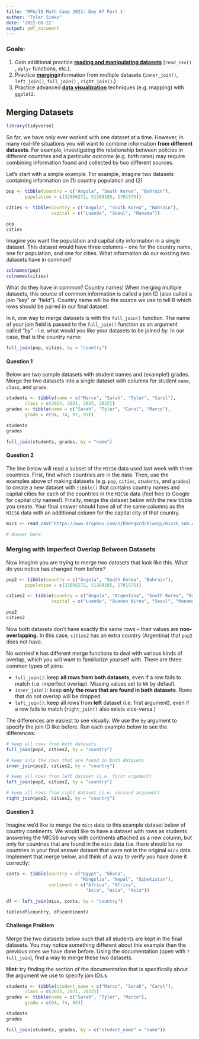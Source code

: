 ```yaml
---
title: 'MPA/ID Math Camp 2022: Day #7 Part 1'
author: "Tyler Simko"
date: '2022-08-22'
output: pdf_document
---
```


### Goals:

1.  Gain additional practice [**reading and manipulating datasets**]{.underline} (`read_csv()` , `dplyr` functions, etc.).
2.  Practice [**merging**]{.underline}information from multiple datasets (`inner_join()`, `left_join()`, `full_join()` , `right_join()`.)
3.  Practice advanced [**data visualization**]{.underline} techniques (e.g. mapping) with `ggplot2`.

## Merging Datasets

```r
library(tidyverse)
```

So far, we have only ever worked with one dataset at a time. However, in many real-life situations you will want to combine information **from different datasets**. For example, investigating the relationship between policies in different countries and a particular outcome (e.g. birth rates) may require combining information found and collected by two different sources.

Let's start with a simple example. For example, imagine two datasets containing information on (1) country population and (2)

```r
pop <- tibble(country = c("Angola", "South Korea", "Bahrain"),
       population = c(32866272, 51269185, 1701575))

cities <- tibble(country = c("Angola", "South Korea", "Bahrain"),
                 capital = c("Luanda", "Seoul", "Manama"))

pop
cities
```

Imagine you want the population and capital city information in a single dataset. This dataset would have three columns -- one for the country name, one for population, and one for cities. What information do our existing two datasets have in common?

```r
colnames(pop)
colnames(cities)
```

What do they have in common? Country names! When merging multiple datasets, this source of common information is called a join ID (also called a join "key" or "field"). Country name will be the source we use to tell R which rows should be paired in our final dataset.

In `R`, one way to merge datasets is with the `full_join()` function. The name of your join field is passed to the `full_join()` function as an argument called "by" - i.e. what would you like your datasets to be joined *by.* In our case, that is the country name:

```r
full_join(pop, cities, by = "country")
```

#### Question 1

Below are two sample datasets with student names and (example!) grades. Merge the two datasets into a single dataset with columns for student `name`, `class`, and `grade`.

```r
students <- tibble(name = c("Marco", "Sarah", "Tyler", "Carol"),
       class = c(2023, 2021, 2023, 2022))
grades <- tibble(name = c("Sarah", "Tyler", "Carol", "Marco"),
       grade = c(94, 74, 97, 95))

students
grades

full_join(students, grades, by = "name")
```

#### Question 2

The line below will read a subset of the `MICS6` data used last week with three countries. First, find which countries are in the data. Then, use the examples above of making datasets (e.g. `pop`, `cities`, `students`, and `grades`) to create a new dataset with `tibble()` that contains country names and capital cities for each of the countries in the `MICS6` data (feel free to Google for capital city names!). Finally, merge the dataset below with the new tibble you create. Your final answer should have all of the same columns as the `MICS6` data with an additional column for the capital city of that country.

```r
mics <- read_csv("https://www.dropbox.com/s/bhenqxcdcklwvgg/mics6_sub.csv?dl=1")

# Answer here
```

### Merging with Imperfect Overlap Between Datasets

Now imagine you are trying to merge two datasets that look like this. What do you notice has changed from before?

```r
pop2 <- tibble(country = c("Angola", "South Korea", "Bahrain"),
       population = c(32866272, 51269185, 1701575))

cities2 <- tibble(country = c("Angola", "Argentina", "South Korea", "Bahrain"),
                 capital = c("Luanda", "Buenos Aires", "Seoul", "Manama"))

pop2
cities2
```

Now both datasets don't have exactly the same rows -- their values are **non-overlapping.** In this case, `cities2` has an extra country (Argentina) that `pop2` does not have.

No worries! `R` has different merge functions to deal with various kinds of overlap, which you will want to familiarize yourself with. There are three common types of joins:

-   `full_join()`: keep **all rows from both datasets**, even if a row fails to match (i.e. imperfect overlap). Missing values set to `NA` by default.
-   `inner_join()`: keep **only the rows that are found in both datasets**. Rows that do not overlap will be dropped.
-   `left_join()`: keep all rows from **left** dataset (i.e. first argument), even if a row fails to match (`right_join()` also exists vice-versa.)

The differences are easiest to see visually. We use the `by` argument to specify the join ID like before. Run each example below to see the differences:

```r
# keep all rows from both datasets
full_join(pop2, cities2, by = "country")
```

```r
# keep only the rows that are found in both datasets
inner_join(pop2, cities2, by = "country")
```

```r
# keep all rows from left dataset (i.e. first argument)
left_join(pop2, cities2, by = "country")
```

```r
# keep all rows from right dataset (i.e. seccond argument)
right_join(pop2, cities2, by = "country")
```

#### Question 3

Imagine we'd like to merge the `mics` data to this example dataset below of country continents. We would like to have a dataset with rows as students answering the MICS6 survey with continents attached as a new column, but only for countries that are found in the `mics` data (i.e. there should be no countries in your final answer dataset that were not in the original `mics` data. Implement that merge below, and think of a way to verify you have done it correctly:

```r
conts <- tibble(country = c("Egypt", "Ghana", 
                            "Mongolia", "Nepal", "Uzbekistan"),
                continent = c("Africa", "Africa", 
                              "Asia", "Asia", "Asia"))

df <- left_join(mics, conts, by = "country")

table(df$country, df$continent)
```

#### Challenge Problem

Merge the two datasets below such that all students are kept in the final datasets. You may notice something different about this example than the previous ones we have done before. Using the documentation (open with `?full_join`), find a way to merge these two datasets.

**Hint**: try finding the section of the documentation that is specifically about the argument we use to specify join IDs.s

```r
students <- tibble(student_name = c("Marco", "Sarah", "Carol"),
       class = c(2023, 2021, 2022))
grades <- tibble(name = c("Sarah", "Tyler", "Marco"),
       grade = c(94, 74, 95))

students
grades

full_join(students, grades, by = c("student_name" = "name"))
```
